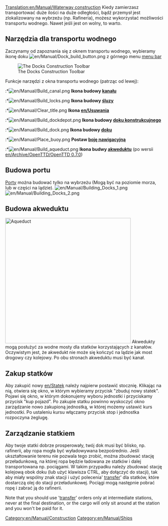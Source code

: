 [[Translation:en/Manual/Waterway construction]]
{{pl/Manual/Spis treści}}
Kiedy zamierzasz transportować duże ilości na duże odległości, bądź przemysł jest zlokalizowany na wybrzeżu (np. Rafineria), możesz wykorzystać możliwości transportu wodnego. Nawet jeśli jest on wolny, to warto.

==Narzędzia dla transportu wodnego==
Zaczynamy od  zapoznania się z oknem transportu wodnego, wybieramy ikonę doku [[File:en/Manual/Dock build button.png]] z górnego menu [[en/Manual/Game interface|menu bar]]

[[File:en/Manual/Dock toolbar.png|center|frame|The Docks Construction Toolbar]]

Funkcje narzędzi z okna transportu wodnego (patrząc od lewej):<br>

:*[[File:en/Manual/Build canal.png]] '''Ikona budowy [[en/Manual/Water Transport Tiles|kanału]]'''
:*[[File:en/Manual/Build locks.png]] '''Ikona budowy [[en/Manual/Water Transport Tiles|śluzy]]'''
:*[[File:en/Manual/Clear title.png]] '''Ikona [[en/Usuwania]]'''
:*[[File:en/Manual/Build dockdepot.png]] '''Ikona budowy  [[en/Manual/Depots|doku konstrukcujnego]]'''
:*[[File:en/Manual/Build dock.png]] '''Ikona budowy  [[en/Manual/Water Transport Tiles|doku]]'''
:*[[File:en/Manual/Place buoy.png]] '''Postaw [[en/Manual/Water Transport Tiles|boję nawigacyjną]]'''
:*[[File:en/Manual/Build aqueduct.png]] '''Ikona budwy  [[en/Manual/Waterway construction#building-aqueducts|akweduktu]]''' (po wersii [[en/Archive/OpenTTD/OpenTTD 0.7.0]])

==Budowa portu==
[[en/Manual/Water Transport Tiles|Porty]] można budować tylko na wybrzeżu (Mogą być na poziomie morza, lub w części na lądzie).
[[File:en/Manual/Building Docks 1.png|left]] [[File:en/Manual/Building Docks 2.png]]

==Budowa akweduktu==
[[File:en/Manual/Aqueduct.png|thumb|400px|Aqueduct]]
Akwedukty mogą posłużyć za wodne mosty dla statków korzystających z kanałów. Oczywistym jest, że akwedukt nie może się kończyć na lądzie jak most drogowy czy kolejowy. Po obu stronach akweduktu musi być kanał. 
<br style="clear:both;">

==Zakup statków==
Aby zakupić nowy [[en/Statek]] należy najpierw postawić stocznię. Klikając na nią, otwiera się okno, w którym wybieramy przycisk "zbuduj nowy statek". Pojawi się okno, w którym dokonujemy wyboru jednostki i przyciskamy przycisk "kup pojazd". Po zakupie statku powinno wyskoczyć okno zarządzanie nowo zakupioną jednostką, w której możemy ustawić kurs jednostki. Po ustaleniu kursu włączamy przycisk stop i jednostka rozpoczyna żeglugę.

==Zarządzanie statkiem==
Aby twoje statki dobrze prosperowały, twój dok musi być blisko, np. rafinerii,  aby ropa mogła być wyładowywana bezpośrednio.  Jeśli ukształtowanie terenu nie pozwala tego zrobić, można zbudować stację przeładunkową, na której ropa będzie ładowana ze statków i dalej transportowana np. pociągami.  W takim przypadku należy zbudować stację kolejową obok doku (lub użyć klawisza CTRL, aby dołączyć do stacji), tak aby miały wspólny znak stacji i użyć polecenia' [[pl/Manual/Polecenia#przeladunek|transfer]]' dla statków, które dostarczą olej do stacji przeładunkowej. Pociągi mogą następnie pobrać ropę i zabrać ją do rafinerii.

Note that you should use '[[en/Manual/Orders#transfer|transfer]]' orders only at intermediate stations, never at the final destination, or the cargo will only sit around at the station and you won't be paid for it.
[[Category:en/Manual/Construction]]
[[Category:en/Manual/Ships]]